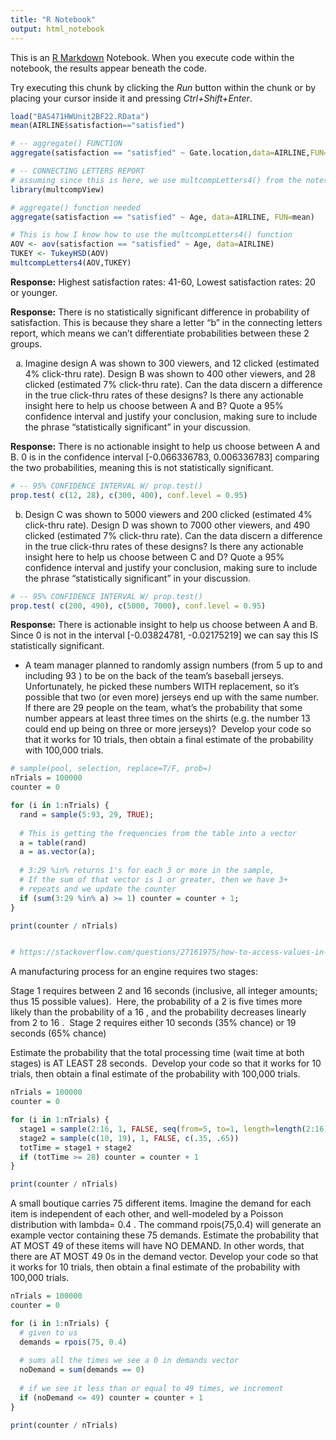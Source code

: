 ```yaml
---
title: "R Notebook"
output: html_notebook
---
```


This is an [R Markdown](http://rmarkdown.rstudio.com) Notebook. When you execute code within the notebook, the results appear beneath the code.

Try executing this chunk by clicking the *Run* button within the chunk or by placing your cursor inside it and pressing *Ctrl+Shift+Enter*.

```r
load("BAS471HWUnit2BF22.RData")
mean(AIRLINE$satisfaction=="satisfied")

# -- aggregate() FUNCTION
aggregate(satisfaction == "satisfied" ~ Gate.location,data=AIRLINE,FUN=mean)
```

```r
# -- CONNECTING LETTERS REPORT
# assuming since this is here, we use multcompLetters4() from the notes
library(multcompView)

# aggregate() function needed
aggregate(satisfaction == "satisfied" ~ Age, data=AIRLINE, FUN=mean)

# This is how I know how to use the multcompLetters4() function
AOV <- aov(satisfaction == "satisfied" ~ Age, data=AIRLINE)
TUKEY <- TukeyHSD(AOV)  
multcompLetters4(AOV,TUKEY)
```

**Response:** Highest satisfaction rates: 41-60, Lowest satisfaction rates: 20 or younger.

**Response:** There is no statistically significant difference in probability of satisfaction. This is because they share a letter "b" in the connecting letters report, which means we can't differentiate probabilities between these 2 groups.

a)  Imagine design A was shown to 300 viewers, and 12 clicked (estimated 4% click-thru rate). Design B was shown to 400 other viewers, and 28 clicked (estimated 7% click-thru rate). Can the data discern a difference in the true click-thru rates of these designs? Is there any actionable insight here to help us choose between A and B? Quote a 95% confidence interval and justify your conclusion, making sure to include the phrase "statistically significant" in your discussion.

**Response:** There is no actionable insight to help us choose between A and B. 0 is in the confidence interval [-0.066336783, 0.006336783] comparing the two probabilities, meaning this is not statistically significant.

```r
# -- 95% CONFIDENCE INTERVAL W/ prop.test()
prop.test( c(12, 28), c(300, 400), conf.level = 0.95)
```

b)  Design C was shown to 5000 viewers and 200 clicked (estimated 4% click-thru rate). Design D was shown to 7000 other viewers, and 490 clicked (estimated 7% click-thru rate). Can the data discern a difference in the true click-thru rates of these designs? Is there any actionable insight here to help us choose between C and D? Quote a 95% confidence interval and justify your conclusion, making sure to include the phrase "statistically significant" in your discussion.

```r
# -- 95% CONFIDENCE INTERVAL W/ prop.test()
prop.test( c(200, 490), c(5000, 7000), conf.level = 0.95)
```

**Response:** There is actionable insight to help us choose between A and B. Since 0 is not in the interval [-0.03824781, -0.02175219] we can say this IS statistically significant.

-   A team manager planned to randomly assign numbers (from 5 up to and including 93 ) to be on the back of the team's baseball jerseys.  Unfortunately, he picked these numbers WITH replacement, so it's possible that two (or even more) jerseys end up with the same number.  If there are 29 people on the team, what's the probability that some number appears at least three times on the shirts (e.g. the number 13 could end up being on three or more jerseys)?  Develop your code so that it works for 10 trials, then obtain a final estimate of the probability with 100,000 trials.

```r
# sample(pool, selection, replace=T/F, prob=)
nTrials = 100000
counter = 0

for (i in 1:nTrials) {
  rand = sample(5:93, 29, TRUE);
  
  # This is getting the frequencies from the table into a vector
  a = table(rand)
  a = as.vector(a);
  
  # 3:29 %in% returns 1's for each 3 or more in the sample,
  # If the sum of that vector is 1 or greater, then we have 3+
  # repeats and we update the counter
  if (sum(3:29 %in% a) >= 1) counter = counter + 1;
}

print(counter / nTrials)


# https://stackoverflow.com/questions/27161975/how-to-access-values-in-a-frequency-table
```

A manufacturing process for an engine requires two stages:

Stage 1 requires between 2 and 16 seconds (inclusive, all integer amounts; thus 15 possible values).  Here, the probability of a 2 is five times more likely than the probability of a 16 , and the probability decreases linearly from 2 to 16 .  Stage 2 requires either 10 seconds (35% chance) or 19 seconds (65% chance)

Estimate the probability that the total processing time (wait time at both stages) is AT LEAST 28 seconds.  Develop your code so that it works for 10 trials, then obtain a final estimate of the probability with 100,000 trials.

```r
nTrials = 100000
counter = 0

for (i in 1:nTrials) {
  stage1 = sample(2:16, 1, FALSE, seq(from=5, to=1, length=length(2:16)))
  stage2 = sample(c(10, 19), 1, FALSE, c(.35, .65))
  totTime = stage1 + stage2
  if (totTime >= 28) counter = counter + 1
}

print(counter / nTrials)

```

A small boutique carries 75 different items. Imagine the demand for each item is independent of each other, and well-modeled by a Poisson distribution with lambda= 0.4 . The command rpois(75,0.4) will generate an example vector containing these 75 demands. Estimate the probability that AT MOST 49 of these items will have NO DEMAND. In other words, that there are AT MOST 49 0s in the demand vector. Develop your code so that it works for 10 trials, then obtain a final estimate of the probability with 100,000 trials.

```r
nTrials = 100000
counter = 0

for (i in 1:nTrials) {
  # given to us
  demands = rpois(75, 0.4)
  
  # sums all the times we see a 0 in demands vector
  noDemand = sum(demands == 0)
  
  # if we see it less than or equal to 49 times, we increment
  if (noDemand <= 49) counter = counter + 1
}

print(counter / nTrials)
```
